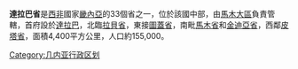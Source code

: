 {{Infobox Settlement
<!--See the Table at Infobox Settlement for all fields and descriptions of usage-->
<!-- Basic info  ---------------->
|name          =達拉巴省
|other_name             =
|native_name            =  <!-- for cities whose native name is not in English -->
|nickname               = 
|settlement_type        =省
|motto                  =
<!-- images and maps  ----------->
|image_skyline          = 
|imagesize              = 
|image_caption          = 
|image_flag             = 
|flag_size              =
|image_seal             = 
|seal_size              =
|image_shield           = 
|shield_size            =
|image_map              = GN-Dalaba.png
|mapsize                =300px
|map_caption            = 
|pushpin_map            = <!-- the name of a location map as per http://en.wikipedia.org/wiki/Template:Location_map -->
|pushpin_label_position =bottom
|pushpin_mapsize        =
|pushpin_map_caption    =
<!-- Location ------------------>
|subdivision_type       = 國家
|subdivision_name       = {{flag|Guinea}}
|subdivision_type1      = 大區
|subdivision_name1      = [[馬木大區|馬木大區]]
|subdivision_type2      = 首府
|subdivision_name2      = [[達拉巴|達拉巴]]
|subdivision_type3      =
|subdivision_name3      = 
|<!-- Politics ----------------->
|government_footnotes   =
|government_type        =
|leader_title           =
|leader_name            =
|leader_title1          =  <!-- for places with, say, both a mayor and a city manager -->
|leader_name1           =
|established_title      =  <!-- Settled -->
|established_date       = 
<!-- Area    --------------------->
|area_magnitude         = 
|unit_pref                =Imperial <!--Enter: Imperial, if Imperial (metric) is desired-->
|area_footnotes           =
|area_total_km2           =4400  <!-- ALL fields dealing with a measurements are subject to automatic unit conversion-->
|area_land_km2            = <!--See table @ Template:Infobox Settlement for details on automatic unit conversion-->
<!-- Population   ----------------------->
|population_as_of               =
|population_footnotes           =
|population_note                =
|population_total               =155000 
|population_density_km2         =
|population_density_sq_mi       =
|population_metro               =
|population_density_metro_km2   =
|population_density_metro_sq_mi =
|population_blank1_title        =Ethnicities
|population_blank1              =
|population_density_blank1_km2 =   
|population_density_blank1_sq_mi =
<!-- General information  --------------->
|timezone               =畿內亞標準時間
|utc_offset             = +0
|timezone_DST           = 
|utc_offset_DST         = 
|latd=|latm= |lats= |latNS=N
|longd=|longm=|longs=|longEW=E
|elevation_footnotes    =  <!--for references: use <ref> </ref> tags-->
|elevation_m            = 
|elevation_ft           =
<!-- Area/postal codes & others -------->
|postal_code_type       =  <!-- enter ZIP code, Postcode, Post code, Postal code... -->
|postal_code            =
|area_code              =
|blank_name             =
|blank_info             =
|blank1_name            =
|blank1_info            =
|website                = 
|footnotes              = 
}} 

'''達拉巴省'''是[[西非|西非]]國家[[畿內亞|畿內亞]]的33個省之一，位於該國中部，由[[馬木大區|馬木大區]]負責管轄，首府設於[[達拉巴|達拉巴]]，北臨[[拉貝省|拉貝省]]，東接[[圖蓋省|圖蓋省]]，南毗[[馬木省|馬木省]]和[[金迪亞省|金迪亞省]]，西鄰[[皮塔省|皮塔省]]，面積4,400平方公里，人口約155,000。

{{畿內亞行政區劃}}

[[Category:几内亚行政区划|Category:几内亚行政区划]]